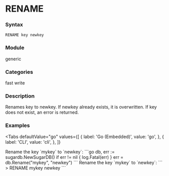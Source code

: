 
# RENAME

### Syntax
```
RENAME key newkey
```

### Module
<span className="acl-category">generic</span>

### Categories 
<span className="acl-category">fast</span>
<span className="acl-category">write</span>

### Description
Renames key to newkey. If newkey already exists, it is overwritten. If key does not exist, an error is returned.

### Examples

<Tabs
  defaultValue="go"
  values={[
    { label: 'Go (Embedded)', value: 'go', },
    { label: 'CLI', value: 'cli', },
  ]}
>
  <TabItem value="go">
  Rename the key `mykey` to `newkey`:
  ```go
  db, err := sugardb.NewSugarDB()
  if err != nil {
    log.Fatal(err)
  }
  err = db.Rename("mykey", "newkey")
  ```
  </TabItem>
  <TabItem value="cli">
  Rename the key `mykey` to `newkey`:
  ```
  > RENAME mykey newkey
  ```
  </TabItem>
</Tabs> 